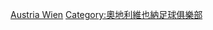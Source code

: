 {{Commonscat|Players of FK Austria Wien}}

[[Category:效力奧地利球會的球員|Austria Wien]]
[[Category:奧地利維也納足球俱樂部|Category:奧地利維也納足球俱樂部]]